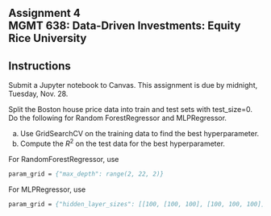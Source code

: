 ## Assignment 4<br>MGMT 638: Data-Driven Investments: Equity<br>Rice University


::: {.callout-note appearance="minimal"}

## Instructions 

Submit a Jupyter notebook to Canvas.  This assignment is due by midnight, Tuesday, Nov. 28.
:::

Split the Boston house price data into train and test sets with test_size=0.
Do the following for Random ForestRegressor and MLPRegressor.

(a) Use GridSearchCV on the training data to find the best hyperparameter.
(b) Compute the $R^2$ on the test data for the best hyperparameter.

For RandomForestRegressor,  use

```.p
param_grid = {"max_depth": range(2, 22, 2)}
```

For MLPRegressor, use

```.p
param_grid = {"hidden_layer_sizes": [[100, [100, 100], [100, 100, 100]]]}
```

